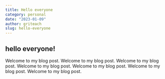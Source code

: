 ```yaml
---
title: Hello everyone
category: personal
date: "2023-01-09"
author: griteach
slug: hello-everyone
---
```


## hello everyone!

Welcome to my blog post. Welcome to my blog post. Welcome to my blog post. Welcome to my blog post. Welcome to my blog post. Welcome to my blog post. Welcome to my blog post.
